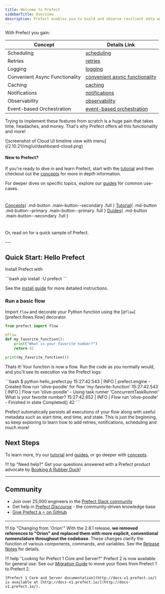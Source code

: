 ```yaml
---
title: Welcome to Prefect
sidebarTitle: Overview
description: Prefect enables you to build and observe resilient data workflows so that you can understand, react to, and recover from unexpected changes. It's the easiest way to transform any Python function into a unit of work that can be observed and orchestrated. Just bring your Python code, sprinkle in a few decorators, and go!
---
```




With Prefect you gain:

| Concept                      | Details Link                                         |
|------------------------------|------------------------------------------------------|
| Scheduling                   | [scheduling](/2.10.21/concepts/schedules)                    |
| Retries                      | [retries](/2.10.21/concepts/tasks/#task-arguments)           |
| Logging                      | [logging](/2.10.21/guides/logs/)                           |
| Convenient Async Functionality | [convenient async functionality](/2.10.21/concepts/task-runners/#task-runners) |
| Caching                      | [caching](/2.10.21/concepts/tasks/#caching)                  |
| Notifications                | [notifications](/2.10.21/cloud/automations/)                 |
| Observability                | [observability](/2.10.21/cloud/overview/)                    |
| Event-based Orchestration   | [event-based orchestration](/2.10.21/cloud/webhooks/)        |

Trying to implement these features from scratch is a huge pain that takes time, headaches, and money. That's why Prefect offers all this functionality and more!

<Frame caption="Prefect UI">![screenshot of Cloud UI timeline view with menu](/2.10.21/img/ui/dashboard-cloud.png)</Frame>


#### New to Prefect?
If you're ready to dive in and learn Prefect, start with the [tutorial](/2.10.21/tutorial/) and then checkout out the [concepts](/2.10.21/concepts/index/) for more in depth information.

For deeper dives on specific topics, explore our [guides](guides/index/) for common use-cases. <div style="height: 10px"></div>

[Concepts](/2.10.21/concepts)\{ .md-button .main-button--secondary .full } [Tutorial](/2.10.21/tutorial/)\{ .md-button .md-button--primary .main-button--primary .full }  [Guides](guides)\{ .md-button .main-button--secondary .full }

<div style="height: 10px"></div>
<p>Or, read on for a quick sample of Prefect.</p>
---

## Quick Start: Hello Prefect

Install Prefect with 

<div class="terminal">
```bash
pip install -U prefect
```
</div>

See the [install guide](/2.10.21/getting-started/installation/) for more detailed instructions.

### Run a basic flow

Import `flow` and decorate your Python function using the [`@flow`][prefect.flows.flow] decorator.

```python hl_lines="1 3"
from prefect import flow

@flow
def my_favorite_function():
    print("What is your favorite number?")
    return 42

print(my_favorite_function())
```

Thats it! Your function is now a flow. Run the code as you normally would, and you'll see its execution via the Prefect logs:

<div class="terminal">
```bash
$ python hello_prefect.py
15:27:42.543 | INFO    | prefect.engine - Created flow run 'olive-poodle' for flow 'my-favorite-function'
15:27:42.543 | INFO    | Flow run 'olive-poodle' - Using task runner 'ConcurrentTaskRunner'
What is your favorite number?
15:27:42.652 | INFO    | Flow run 'olive-poodle' - Finished in state Completed()
42
```
</div>

Prefect automatically persists all executions of your flow along with useful metadata such as start time, end time, and state. This is just the beginning, so keep exploring to learn how to add retries, notifications, scheduling and much more!

## Next Steps
To learn more, try our [tutorial](/2.10.21/tutorial) and [guides](/2.10.21/guides), or go deeper with [concepts](/2.10.21/concepts).

!!! tip "Need help?"
    Get your questions answered with a Prefect product advocate by [Booking A Rubber Duck](https://calendly.com/prefect-experts/prefect-product-advocates?utm_campaign=prefect_docs_cloud&utm_content=prefect_docs&utm_medium=docs&utm_source=dpcs)!

---

## Community

- Join over 25,000 engineers in the [Prefect Slack community](https://prefect.io/slack)
- Get help in [Prefect Discourse](https://discourse.prefect.io/) - the community-driven knowledge base
- [Give Prefect a ⭐️ on GitHub](https://github.com/PrefectHQ/prefect)

---

!!! tip "Changing from 'Orion'"
    With the 2.8.1 release, **we removed references to "Orion" and replaced them with more explicit, conventional nomenclature throughout the codebase**. These changes clarify the function of various components, commands, and variables. See the [Release Notes](https://github.com/PrefectHQ/prefect/blob/main/RELEASE-NOTES.md#release-281) for details.

!!! help "Looking for Prefect 1 Core and Server?"
    Prefect 2 is now available for general use. See our [Migration Guide](guides/migration-guide/) to move your flows from Prefect 1 to Prefect 2.

    [Prefect 1 Core and Server documentation](http://docs-v1.prefect.io/) is available at [http://docs-v1.prefect.io/](http://docs-v1.prefect.io/).
